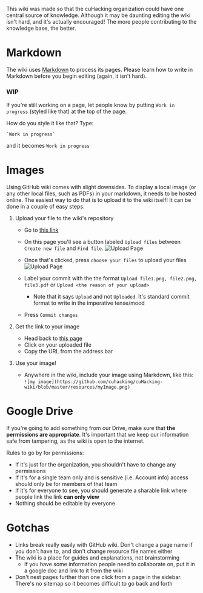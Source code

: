 This wiki was made so that the cuHacking organization could have one central source of knowledge. Although it may be daunting editing the wiki isn't hard, and it's actually encouraged! The more people contributing to the knowledge base, the better.

# Markdown

The wiki uses [Markdown](https://commonmark.org/help/) to process its pages. Please learn how to write in Markdown before you begin editing (again, it isn't hard).

### WIP

If you're still working on a page, let people know by putting `Work in progress` (styled like that) at the top of the page.

How do you style it like that? Type:

```
`Work in progress`
```

and it becomes
`Work in progress`

# Images

Using GitHub wiki comes with slight downsides. To display a local image (or any other local files, such as PDFs) in your markdown, it needs to be hosted online. The easiest way to do that is to upload it to the wiki itself! It can be done in a couple of easy steps.

1. Upload your file to the wiki's repository

   - Go to [this link](https://github.com/cuhacking/cuHacking-wiki/tree/master/resources)
   - On this page you'll see a button labeled `Upload files` between `Create new file` and `Find file`.
     ![Upload Page](https://github.com/cuhacking/cuHacking-wiki/blob/master/resources/repo-page.png)
   - Once that's clicked, press `choose your files` to upload your files
     ![Upload Page](https://github.com/cuhacking/cuHacking-wiki/blob/master/resources/upload-page.png)

   - Label your commit with the the format `Upload file1.png, file2.png, file3.pdf` or `Upload <the reason of your upload>`
     - Note that it says `Upload` and not `Uploaded`. It's standard commit format to write in the imperative tense/mood
   - Press `Commit changes`

2. Get the link to your image
   - Head back to [this page](https://github.com/cuhacking/cuHacking-wiki/tree/master/resources)
   - Click on your uploaded file
   - Copy the URL from the address bar
3. Use your image!
   - Anywhere in the wiki, include your image using Markdown, like this: `![my image](https://github.com/cuhacking/cuHacking-wiki/blob/master/resources/myImage.png)`

# Google Drive

If you're going to add something from our Drive, make sure that **the permissions are appropriate**. It's important that we keep our information safe from tampering, as the wiki is open to the internet.

Rules to go by for permissions:

- If it's just for the organization, you shouldn't have to change any permissions
- If it's for a single team only and is sensitive (i.e. Account info) access should only be for members of that team
- If it's for everyone to see, you should generate a sharable link where people link the link **can only view**
- Nothing should be editable by everyone

# Gotchas

- Links break really easily with GitHub wiki. Don't change a page name if you don't have to, and don't change resource file names either
- The wiki is a place for guides and explanations, not brainstorming
  - If you have some information people need to collaborate on, put it in a google doc and link to it from the wiki
- Don't nest pages further than one click from a page in the sidebar. There's no sitemap so it becomes difficult to go back and forth
